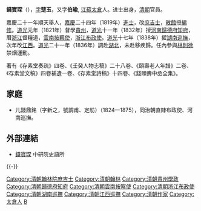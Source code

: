 '''錢寶琛'''（{{bd|1785年||1859年|catIdx=Q錢}}），[[表字|字]]'''楚玉'''，又字'''伯瑜''', [[江蘇|江蘇]][[太倉|太倉]]人。进士出身，[[清朝|清朝]]官員。

嘉慶二十一年順天舉人，[[嘉慶|嘉慶]]二十四年（1819年）[[進士|進士]]，改[[庶吉士|庶吉士]]，[[散館|散館]]授[[編修|編修]]。[[道光|道光]]元年（1821年）督學[[貴州|貴州]]，[[道光|道光]]十一年（1832年）授[[河南|河南]][[歸德府|歸德府]][[知府|知府]]，曆[[浙江|浙江]]督糧道，[[雲南|雲南]][[按察使|按察使]]，[[浙江|浙江]][[布政使|布政使]]。[[道光|道光]]十七年（1838年）擢[[湖南巡撫|湖南巡撫]]，次年改[[江西|江西]]。[[道光|道光]]二十一年（1836年）調赴[[湖北|湖北]]，未赴移疾歸。任內參與[[林則徐|林則徐]]禁烟運動。

著有《存素堂奏疏》四卷、《壬癸人物志稿》二十八卷、《頤壽老人年譜》二卷、《存素堂文稿》四卷補遺一卷、《存素堂詩稿》十四卷、《錢頤壽中丞全集》。

==家庭==
*儿錢鼎銘（字新之，號調甫、定舫）（1824—1875），同治朝直隸布政使、河南巡撫。

==外部連結==
*[http://npmhost.npm.gov.tw/ttscgi2/ttsquery?0:0:npmauac:TM%3D%BF%FA%C4_%B5%60 錢寶琛] {{Wayback|url=http://npmhost.npm.gov.tw/ttscgi2/ttsquery?0:0:npmauac:TM%3D%BF%FA%C4_%B5%60 |date=20190701134026 }} 中研院史語所

{{-}}
{{嘉庆二十四年己卯恩科殿试金榜}}
{{清朝江西巡抚}}

{{DEFAULTSORT:Qian錢}}
[[Category:清朝翰林院庶吉士|Category:清朝翰林院庶吉士]]
[[Category:清朝翰林|Category:清朝翰林]]
[[Category:清朝貴州學政|Category:清朝貴州學政]]
[[Category:清朝歸德府知府|Category:清朝歸德府知府]]
[[Category:清朝雲南按察使|Category:清朝雲南按察使]]
[[Category:清朝浙江布政使|Category:清朝浙江布政使]]
[[Category:清朝湖南巡撫|Category:清朝湖南巡撫]]
[[Category:清朝江西巡撫|Category:清朝江西巡撫]]
[[Category:清朝作家|Category:清朝作家]]
[[Category:太倉人|Category:太倉人]]
[[Category:錢姓|B]]